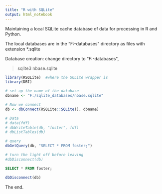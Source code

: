 ---
title: "R with SQLite"
output: html_notebook
---

Maintaining a local SQLite cache database of data for processing in R and Python.

The local databases are in the "F:\sqlite-databases\" directory as files with extension *.sqlite

Database creation: change directory to "F:\sqlite-databases\", 

>sqlite3 nbase.sqlite



```{r}
library(RSQLite)  #where the SQLite wrapper is
library(DBI)

# set up the name of the database
dbname <- "F:/sqlite_databases/nbase.sqlite"

# Now we connect
db <- dbConnect(RSQLite::SQLite(), dbname)

# Data
# data(fdf)
# dbWriteTable(db, "foster", fdf)
# dbListTables(db)

# query
dbGetQuery(db, "SELECT * FROM foster;")

# turn the light off before leaving
#dbDisconnect(db)
```
```{sql connection=db}
SELECT * FROM foster;
```

```{r}
dbDisconnect(db)
```

The end.
